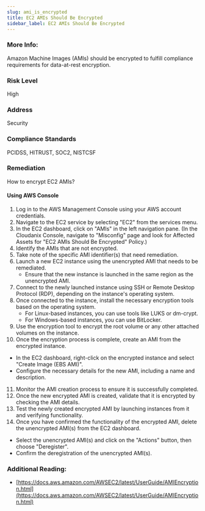 ```yaml
---
slug: ami_is_encrypted
title: EC2 AMIs Should Be Encrypted
sidebar_label: EC2 AMIs Should Be Encrypted
---
```


### More Info:

Amazon Machine Images (AMIs) should be encrypted to fulfill compliance requirements for data-at-rest encryption.

### Risk Level

High

### Address

Security

### Compliance Standards

PCIDSS, HITRUST, SOC2, NISTCSF

### Remediation

How to encrypt EC2 AMIs?

#### Using AWS Console

1. Log in to the AWS Management Console using your AWS account credentials.
2. Navigate to the EC2 service by selecting "EC2" from the services menu.
3. In the EC2 dashboard, click on "AMIs" in the left navigation pane.
    (In the Cloudanix Console, navigate to "Misconfig" page and look for Affected Assets for "EC2 AMIs Should Be Encrypted" Policy.)
4. Identify the AMIs that are not encrypted.
5. Take note of the specific AMI identifier(s) that need remediation.
6. Launch a new EC2 instance using the unencrypted AMI that needs to be remediated.
   - Ensure that the new instance is launched in the same region as the unencrypted AMI.
7. Connect to the newly launched instance using SSH or Remote Desktop Protocol (RDP), depending on the instance's operating system.
8. Once connected to the instance, install the necessary encryption tools based on the operating system.
   - For Linux-based instances, you can use tools like LUKS or dm-crypt.
   - For Windows-based instances, you can use BitLocker.
9. Use the encryption tool to encrypt the root volume or any other attached volumes on the instance.
10. Once the encryption process is complete, create an AMI from the encrypted instance.
   - In the EC2 dashboard, right-click on the encrypted instance and select "Create Image (EBS AMI)".
   - Configure the necessary details for the new AMI, including a name and description.
11. Monitor the AMI creation process to ensure it is successfully completed.
12. Once the new encrypted AMI is created, validate that it is encrypted by checking the AMI details.
13. Test the newly created encrypted AMI by launching instances from it and verifying functionality.
14. Once you have confirmed the functionality of the encrypted AMI, delete the unencrypted AMI(s) from the EC2 dashboard.
   - Select the unencrypted AMI(s) and click on the "Actions" button, then choose "Deregister".
   - Confirm the deregistration of the unencrypted AMI(s).

### Additional Reading:

- [https://docs.aws.amazon.com/AWSEC2/latest/UserGuide/AMIEncryption.html](https://docs.aws.amazon.com/AWSEC2/latest/UserGuide/AMIEncryption.html) 

